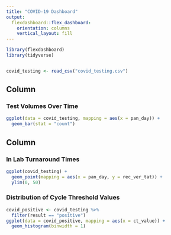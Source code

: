```yaml
---
title: "COVID-19 Dashboard"
output: 
  flexdashboard::flex_dashboard:
    orientation: columns
    vertical_layout: fill
---
```


```r
library(flexdashboard)
library(tidyverse)


covid_testing <- read_csv("covid_testing.csv")
```

Column {data-width=650}
-----------------------------------------------------------------------

### Test Volumes Over Time

```r
ggplot(data = covid_testing, mapping = aes(x = pan_day)) +
  geom_bar(stat = "count")
```

Column {data-width=350}
-----------------------------------------------------------------------

### In Lab Turnaround Times

```r
ggplot(covid_testing) +
  geom_point(mapping = aes(x = pan_day, y = rec_ver_tat)) +
  ylim(0, 50)
```

### Distribution of Cycle Threshold Values

```r
covid_positive <- covid_testing %>%
  filter(result == "positive")
ggplot(data = covid_positive, mapping = aes(x = ct_value)) +
  geom_histogram(binwidth = 1)
```

